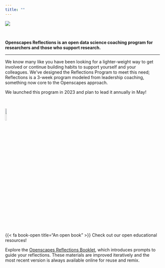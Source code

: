 ```yaml
---
title: ""
---
```


::: {.column-screen}
![](images/banner_imgs/text_banners/reflections_program_banner.png)

<br>

::: {.white-div}

::: {.medium-body-text .center-text}
**Openscapes Reflections is an open data science coaching program for researchers and those who support research.**
:::

---

We know many like you have been looking for a lighter-weight way to get involved or continue building habits to support yourself and your colleagues. We’ve designed the Reflections Program to meet this need; Reflections is a 3-week program modeled from leadership coaching, something now core to the Openscapes approach.

We launched this program in 2023 and plan to lead it annually in May!

<br>

::: {.center-text}
![](images/minis/beaver_hat.png){fig-alt="A brown beaver wearing a purple baseball cap with the orange Openscapes logo on the front holds a rock in its outstretched arms." width="10%"}

::: {.yellow-bg}
::: {.medium-body-text}
{{< fa book-open title="An open book" >}} Check out our open educational resources!
:::

Explore the [Openscapes Reflections Booklet](https://openscapes.github.io/booklet/), which introduces prompts to guide your reflections. These materials are improved iteratively and the most recent version is always available online for reuse and remix.
:::
:::

:::

:::
